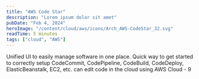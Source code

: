 ```yaml
---
title: "AWS Code Star"
description: "Lorem ipsum dolor sit amet"
pubDate: "Feb 4, 2024"
heroImage: "/content/cloud/aws/icons/Arch_AWS-CodeStar_32.svg"
readTime: 5 minutes
tags: ["cloud", "AWS"]
---
```



<Section
	link="intro"
	title="AWS Code Star Introduction"
	imageUrl="/content/cloud/aws/icons/Arch_AWS-CodeStar_32.svg"
/>
Unified UI to easily manage software in one place.
Quick way to get started to correctly setup CodeCommit, CodePipeline, CodeBuild, CodeDeploy, ElasticBeanstalk, EC2, etc.
can edit code in the cloud using AWS Cloud - 9